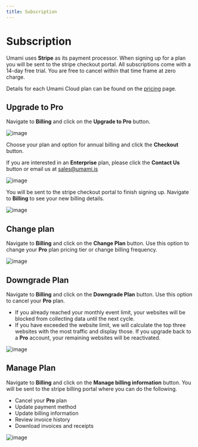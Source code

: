 ```yaml
---
title: Subscription
---
```


# Subscription

Umami uses **Stripe** as its payment processor. When signing up for a plan you will be sent to the stripe checkout portal.
All subscriptions come with a 14-day free trial. You are free to cancel within that time frame at zero charge.

Details for each Umami Cloud plan can be found on the [pricing](https://umami.is/pricing) page.

## Upgrade to Pro

Navigate to **Billing** and click on the **Upgrade to Pro** button.

![image](/images/cloud/billing-plans.png)

Choose your plan and option for annual billing and click the **Checkout** button.

If you are interested in an **Enterprise** plan, please click the **Contact Us** button or email us at sales@umami.is

![image](/images/cloud/billing-form.png)

You will be sent to the stripe checkout portal to finish signing up. Navigate to **Billing** to see your new billing details.

![image](/images/cloud/billing-details.png)

## Change plan

Navigate to **Billing** and click on the **Change Plan** button. Use this option to change your **Pro** plan pricing tier or change billing frequency.

![image](/images/cloud/billing-change-plan.png)

## Downgrade Plan

Navigate to **Billing** and click on the **Downgrade Plan** button. Use this option to cancel your **Pro** plan.

- If you already reached your monthly event limit, your websites will be blocked from collecting data until the next cycle.
- If you have exceeded the website limit, we will calculate the top three websites with the most traffic and display those. If you upgrade back to a **Pro** account, your remaining websites will be reactivated.

![image](/images/cloud/billing-downgrade-plan.png)

## Manage Plan

Navigate to **Billing** and click on the **Manage billing information** button. You will be sent to the stripe billing portal where you can do the following.

- Cancel your **Pro** plan
- Update payment method
- Update billing information
- Review invoice history
- Download invoices and receipts

![image](/images/cloud/billing-manage-plan.png)
